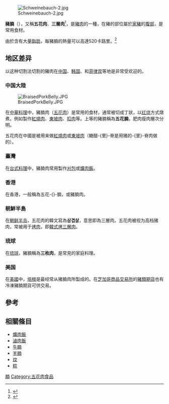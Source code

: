 {{TA|1=zh-cn:五花肉; zh-tw:五花肉; zh-hk:五花腩}}
[[File:Schweinebauch-2.jpg|thumb]]

'''豬腩'''（{{lang-en|'''pork belly'''}}），又稱'''五花肉'''、'''三層肉'''<ref>{{Cite web |url=https://food.ltn.com.tw/article/9951 |title=存档副本 |access-date=2021-02-11 |archive-date=2021-01-23 |archive-url=https://web.archive.org/web/20210123084951/https://food.ltn.com.tw/article/9951 |dead-url=no }}</ref>，是[[豬肉|豬肉]]的一種，在豬的部位屬於[[家豬|家豬]]的[[腹部|腹部]]，是常用食材。

由於含有大量[[脂肪|脂肪]]，每{{convert|100|g|lb}}豬腩的熱量可以高達520卡路里。<ref>{{cite web |url= http://www.fatsecret.com/calories-nutrition/usda/pork-belly |title= Pork Belly at Fat Secret |publisher= FatSecret |accessdate= 6 December 2011 |archive-date= 2020-07-11 |archive-url= https://web.archive.org/web/20200711032812/https://www.fatsecret.com/calories-nutrition/usda/pork-belly |dead-url= no }}{{en}}</ref>

==地区差异==
以这种切割法切割的豬肉在[[中国|中国]]、[[韩国|韩国]]、和[[菲律宾|菲律宾]]等地是非常受欢迎的。
===中国大陸===
[[Image:BraisedPorkBelly.JPG|thumb]]

在[[中国菜|中華料理]]中，豬腩肉（[[五花肉|五花肉]]）是常用的食材，通常被切成丁狀，以[[红烧|红烧]]方式燉煮。例如製作[[紅燒肉|紅燒肉]]、[[東坡肉|東坡肉]]、[[扣肉|扣肉]]等。上等的豬腩稱為'''五花腩'''，肥肉瘦肉層次分明。

五花肉在中國是被用来做[[紅燒肉|紅燒肉]]或[[東坡肉|東坡肉]]（糖醋-{里}-脊是用猪的-{里}-脊肉做的）。

=== 臺灣 ===
在[[台灣菜|台式料理]]中，豬腩肉常用製作[[刈包|刈包]]或[[爌肉飯|爌肉飯]]。

=== 香港 ===
在香港，一般稱為五花-{}-腩，或豬腩肉。

===朝鮮半島===
在[[朝鲜半岛|朝鲜半岛]]，五花肉的韓文寫為'''삼겹살'''，意思即為三層肉。五花肉被视为高档猪肉，常被用于[[韓國燒烤|烤肉]]，即[[韓式烤三層肉|韓式烤三層肉]]。

===琉球===
在[[琉球|琉球]]，豬腩稱為'''三枚肉'''，是常見的家庭料理。

===美国===
在[[美國飲食|美國]]中，[[培根|培根]]是最经常从猪腩肉所製成的。在[[芝加哥商品交易所|芝加哥商品交易所]]的[[豬類期貨|豬類期貨]]也有冷凍豬腩期貨可供交易。

==參考==
{{reflist}}

==相關條目==
*[[爌肉飯|爌肉飯]]
*[[滷肉飯|滷肉飯]]
*[[牛腩|牛腩]]
*[[羊腩|羊腩]]
*[[炆|炆]]
*[[粽|粽]]

{{飲食}}
{{食材小作品}}

[[Category:豬肉|腩]]
[[Category:五花肉食品|Category:五花肉食品]]